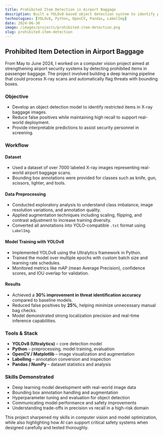 ```yaml
---
title: Prohibited Item Detection in Airport Baggage
description: Built a YOLOv8-based object detection system to identify prohibited items from 7000+ labeled X-ray images, improving threat detection accuracy and reducing false positives.
technologies: [YOLOv8, Python, OpenCV, Pandas, LabelImg]
date: 2024-06-30
image: /images/projects/prohibited-item-detection.png
slug: prohibited-item-detection
---
```


## Prohibited Item Detection in Airport Baggage

From May to June 2024, I worked on a computer vision project aimed at strengthening airport security systems by detecting prohibited items in passenger baggage. The project involved building a deep learning pipeline that could process X-ray scans and automatically flag threats with bounding boxes.

### Objective

- Develop an object detection model to identify restricted items in X-ray baggage images.
- Reduce false positives while maintaining high recall to support real-world deployment.
- Provide interpretable predictions to assist security personnel in screening.

### Workflow

#### Dataset

- Used a dataset of over 7000 labeled X-ray images representing real-world airport baggage scans.
- Bounding box annotations were provided for classes such as knife, gun, scissors, lighter, and tools.

#### Data Preprocessing

- Conducted exploratory analysis to understand class imbalance, image resolution variations, and annotation quality.
- Applied augmentation techniques including scaling, flipping, and contrast adjustment to increase training diversity.
- Converted all annotations into YOLO-compatible `.txt` format using `LabelImg`.

#### Model Training with YOLOv8

- Implemented YOLOv8 using the Ultralytics framework in Python.
- Trained the model over multiple epochs with custom batch size and learning rate schedules.
- Monitored metrics like mAP (mean Average Precision), confidence scores, and IOU overlap for validation.

#### Results

- Achieved a **30% improvement in threat identification accuracy** compared to baseline models.
- Reduced false positives by **25%**, helping minimize unnecessary manual bag checks.
- Model demonstrated strong localization precision and real-time inference capabilities.

### Tools & Stack

- **YOLOv8 (Ultralytics)** – core detection model  
- **Python** – preprocessing, model training, evaluation  
- **OpenCV / Matplotlib** – image visualization and augmentation  
- **LabelImg** – annotation conversion and inspection  
- **Pandas / NumPy** – dataset statistics and analysis  

### Skills Demonstrated

- Deep learning model development with real-world image data  
- Bounding box annotation handling and augmentation  
- Hyperparameter tuning and evaluation for object detection  
- Communicating model performance and safety improvements  
- Understanding trade-offs in precision vs recall in a high-risk domain

This project sharpened my skills in computer vision and model optimization, while also highlighting how AI can support critical safety systems when designed carefully and tested thoroughly.
